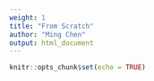 ```yaml
---
weight: 1
title: "From Scratch"
author: "Ming Chen"
output: html_document
---
```


```r
knitr::opts_chunk$set(echo = TRUE)
```

## 

